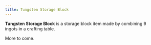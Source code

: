 ```yaml
---
title: Tungsten Storage Block
---
```


<ItemImage file="tungsten_storage_block" alt="Tungsten Storage Block" size="200" />

**Tungsten Storage Block** is a storage block item made by combining 9 ingots in a crafting table.

More to come.
